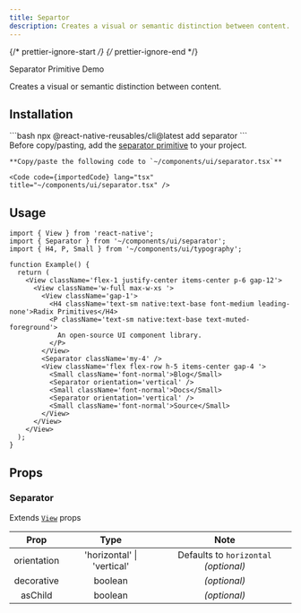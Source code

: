 ```yaml
---
title: Separtor
description: Creates a visual or semantic distinction between content.
---
```


{/* prettier-ignore-start */}
{/* prettier-ignore-end */}


<LinkButton href="https://rn-primitives.vercel.app/separator">
  Separator Primitive
</LinkButton>
<LinkButton target="_blank" href="https://rnr-showcase.vercel.app/separator">
  Demo
</LinkButton>

<br />

Creates a visual or semantic distinction between content.

## Installation

<Tabs>
  <TabItem label='CLI'> 
    ```bash
    npx @react-native-reusables/cli@latest add separator
    ```
  </TabItem>
  <TabItem label='Manual'>
    <Aside type="tip" title="Dependencies">
      Before copy/pasting, add the <a href='https://rn-primitives.vercel.app/separator' className='text-white font-bold'> separator primitive</a> to your project.
    </Aside>


    **Copy/paste the following code to `~/components/ui/separator.tsx`**

    <Code code={importedCode} lang="tsx" title="~/components/ui/separator.tsx" />
  </TabItem>
</Tabs>


## Usage

```tsx
import { View } from 'react-native';
import { Separator } from '~/components/ui/separator';
import { H4, P, Small } from '~/components/ui/typography';

function Example() {
  return (
    <View className='flex-1 justify-center items-center p-6 gap-12'>
      <View className='w-full max-w-xs '>
        <View className='gap-1'>
          <H4 className='text-sm native:text-base font-medium leading-none'>Radix Primitives</H4>
          <P className='text-sm native:text-base text-muted-foreground'>
            An open-source UI component library.
          </P>
        </View>
        <Separator className='my-4' />
        <View className='flex flex-row h-5 items-center gap-4 '>
          <Small className='font-normal'>Blog</Small>
          <Separator orientation='vertical' />
          <Small className='font-normal'>Docs</Small>
          <Separator orientation='vertical' />
          <Small className='font-normal'>Source</Small>
        </View>
      </View>
    </View>
  );
}
```

## Props

### Separator

Extends [`View`](https://reactnative.dev/docs/view#props) props

|   Prop   |  Type   |     Note     |
| :------: | :-----: | :----------: |
| orientation  | 'horizontal' \| 'vertical' | Defaults to `horizontal` _(optional)_|
| decorative  | boolean |_(optional)_ |
| asChild  | boolean | _(optional)_ |